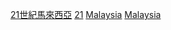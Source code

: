 {{Portal|馬來西亞}}
{{Commons category|Malaysia in the 21st century}}

[[Category:21世紀馬來西亞|]]
[[Category:各年馬來西亞|21]]
[[Category:依年份劃分的21世紀東南亞|Malaysia]]
[[Category:依年份劃分的21世紀各國|Malaysia]]